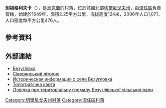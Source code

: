 {{coord|50|56|21|N|31|59|6|E|scale:30000|display=title}}

'''別祖格利夫卡'''（{{lang-uk|Безуглівка}}），是[[烏克蘭|烏克蘭]]的村落，位於該國北部[[切爾尼戈夫州|切爾尼戈夫州]]，由[[涅任區|涅任區]]負責管轄，始建於1649年，面積2.25平方公里，海拔高度124米，2006年人口1,071，人口密度每平方公里476人。

==參考資料==
{{reflist}}

==外部連結==
*[http://gska2.rada.gov.ua/pls/z7502/A005?rdat1=19.04.2009&rf7571=40504 Безуглівка]{{dead link|date=2017年11月 |bot=InternetArchiveBot |fix-attempted=yes }}
* [http://www.siver-litopis.cn.ua/arh/2006/2006n04/2006n04r01.pdf Сіверянський літопис]{{Wayback|url=http://www.siver-litopis.cn.ua/arh/2006/2006n04/2006n04r01.pdf |date=20170124040902 }}
* [http://www.surnameindex.info/info/chernigov/nezhin/bezuglovka/index.html Историческая информация о селе Безугловка] {{Wayback|url=http://www.surnameindex.info/info/chernigov/nezhin/bezuglovka/index.html |date=20210919000458 }} {{ref-ru}}
* [http://piccy.info/view/b653821a6461925d5b81cbe14123a842/ Топографічна карта]{{Wayback|url=http://piccy.info/view/b653821a6461925d5b81cbe14123a842/ |date=20121031015828 }}
* [http://nizhin-rada.gov.ua/rada/5.doc Довідка про територіальну громаду Безуглівської сільської ради]{{dead link|date=2017年11月 |bot=InternetArchiveBot |fix-attempted=yes }}

[[Category:切爾尼戈夫州村落|Category:切爾尼戈夫州村落]]
[[Category:涅任區村落|Category:涅任區村落]]


{{Chernihiv-geo-stub}}